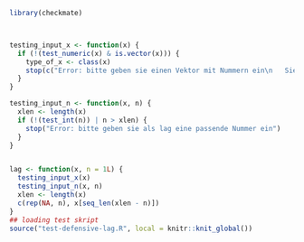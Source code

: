 
```r
library(checkmate)



testing_input_x <- function(x) {
  if (!(test_numeric(x) & is.vector(x))) {
    type_of_x <- class(x)
    stop(c("Error: bitte geben sie einen Vektor mit Nummern ein\n   Sie gaben einen ",type_of_x," ein"))
  }
}

testing_input_n <- function(x, n) {
  xlen <- length(x)
  if (!(test_int(n)) | n > xlen) {
    stop("Error: bitte geben sie als lag eine passende Nummer ein")
  }
}


lag <- function(x, n = 1L) {
  testing_input_x(x)
  testing_input_n(x, n)
  xlen <- length(x)
  c(rep(NA, n), x[seq_len(xlen - n)])
}
## loading test skript
source("test-defensive-lag.R", local = knitr::knit_global())


```
